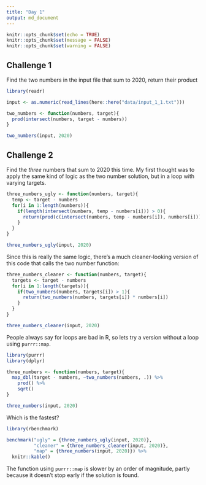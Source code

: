 ```yaml
---
title: "Day 1"
output: md_document
---
```


```r
knitr::opts_chunk$set(echo = TRUE)
knitr::opts_chunk$set(message = FALSE)
knitr::opts_chunk$set(warning = FALSE)
```

## Challenge 1

Find the two numbers in the input file that sum to 2020, return their product

```r
library(readr)

input <- as.numeric(read_lines(here::here("data/input_1_1.txt"))) 

two_numbers <- function(numbers, target){
  prod(intersect(numbers, target - numbers))
}

two_numbers(input, 2020)
```

## Challenge 2

Find the *three* numbers that sum to 2020 this time. My first thought was to apply the same  kind of logic as the two number solution, but in a loop with varying targets. 

```r
three_numbers_ugly <- function(numbers, target){
  temp <- target - numbers
  for(i in 1:length(numbers)){
    if(length(intersect(numbers, temp - numbers[i])) > 0){
      return(prod(c(intersect(numbers, temp - numbers[i]), numbers[i])))
    }
  }
}

three_numbers_ugly(input, 2020)
```

Since this is really the same logic, there's a much cleaner-looking version of this code that calls the two number function:

```r
three_numbers_cleaner <- function(numbers, target){
  targets <- target - numbers
  for(i in 1:length(targets)){
    if(two_numbers(numbers, targets[i]) > 1){
      return(two_numbers(numbers, targets[i]) * numbers[i])
    }
  }
}

three_numbers_cleaner(input, 2020)
```

People always say for loops are bad in R, so lets try a version without a loop using `purrr::map`.

```r
library(purrr)
library(dplyr)

three_numbers <- function(numbers, target){
  map_dbl(target - numbers, ~two_numbers(numbers, .)) %>% 
    prod() %>% 
    sqrt()
}

three_numbers(input, 2020)
```

Which is the fastest? 

```r
library(rbenchmark)

benchmark("ugly" = {three_numbers_ugly(input, 2020)},
          "cleaner" = {three_numbers_cleaner(input, 2020)},
          "map" = {three_numbers(input, 2020)}) %>% 
  knitr::kable()
```

The function using `purrr::map` is slower by an order of magnitude, partly because it doesn't stop early if the solution is found. 
